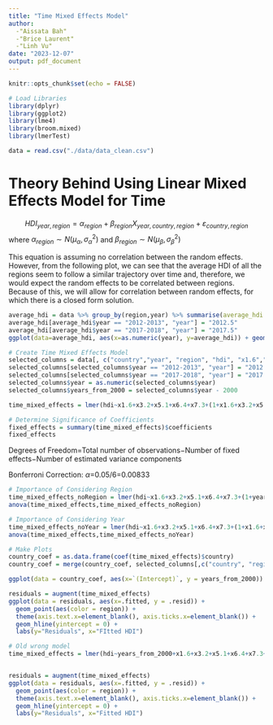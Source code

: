 ```yaml
---
title: "Time Mixed Effects Model"
author: 
  -"Aissata Bah"
  -"Brice Laurent"
  -"Linh Vu"
date: "2023-12-07"
output: pdf_document
---
```


```r
knitr::opts_chunk$set(echo = FALSE)
```

```r
# Load Libraries
library(dplyr)
library(ggplot2)
library(lme4)
library(broom.mixed)
library(lmerTest)

data = read.csv("./data/data_clean.csv")
```

# Theory Behind Using Linear Mixed Effects Model for Time

$$HDI_{year,region} = \alpha_{region}+\beta_{region}X_{year,country,region}+\varepsilon_{country,region}$$
where $\alpha_{region}\sim N(\mu_{\alpha},\sigma_{\alpha}^2)$ and $\beta_{region}\sim N(\mu_{\beta},\sigma_{\beta}^2)$

This equation is assuming no correlation between the random effects. However, from the following plot, we can see that the average HDI of all the regions seem to follow a similar trajectory over time and, therefore, we would expect the random effects to be correlated between regions. Because of this, we will allow for correlation between random effects, for which there is a closed form solution. 

```r
average_hdi = data %>% group_by(region,year) %>% summarise(average_hdi = mean(hdi))
average_hdi[average_hdi$year == "2012-2013", "year"] = "2012.5"
average_hdi[average_hdi$year == "2017-2018", "year"] = "2017.5"
ggplot(data=average_hdi, aes(x=as.numeric(year), y=average_hdi)) + geom_line(aes(color = region))
```


```r
# Create Time Mixed Effects Model
selected_columns = data[, c("country","year", "region", "hdi", "x1.6","x3.2", "x5.1", "x6.4", "x7.3")]
selected_columns[selected_columns$year == "2012-2013", "year"] = "2012.5"
selected_columns[selected_columns$year == "2017-2018", "year"] = "2017.5"
selected_columns$year = as.numeric(selected_columns$year)
selected_columns$years_from_2000 = selected_columns$year - 2000

time_mixed_effects = lmer(hdi~x1.6+x3.2+x5.1+x6.4+x7.3+(1+x1.6+x3.2+x5.1+x6.4+x7.3|region)+(1+years_from_2000||country),data=selected_columns)
```

```r
# Determine Significance of Coefficients
fixed_effects = summary(time_mixed_effects)$coefficients
fixed_effects
```
Degrees of Freedom=Total number of observations−Number of fixed effects−Number of estimated variance components

Bonferroni Correction: $\alpha$=0.05/6=0.00833

```r
# Importance of Considering Region
time_mixed_effects_noRegion = lmer(hdi~x1.6+x3.2+x5.1+x6.4+x7.3+(1+years_from_2000||country),data=selected_columns)
anova(time_mixed_effects,time_mixed_effects_noRegion)

# Importance of Considering Year
time_mixed_effects_noYear = lmer(hdi~x1.6+x3.2+x5.1+x6.4+x7.3+(1+x1.6+x3.2+x5.1+x6.4+x7.3|region),data=selected_columns)
anova(time_mixed_effects,time_mixed_effects_noYear)
```

```r
# Make Plots
country_coef = as.data.frame(coef(time_mixed_effects)$country)
country_coef = merge(country_coef, selected_columns[,c("country", "region")], by.x=c("row.names"), by.y=c("country"))

ggplot(data = country_coef, aes(x=`(Intercept)`, y = years_from_2000)) + geom_point(aes(color=region))

residuals = augment(time_mixed_effects)
ggplot(data = residuals, aes(x=.fitted, y = .resid)) +
  geom_point(aes(color = region)) +
  theme(axis.text.x=element_blank(), axis.ticks.x=element_blank()) +
  geom_hline(yintercept = 0) +
  labs(y="Residuals", x="FItted HDI")
```




















```r
# Old wrong model
time_mixed_effects = lmer(hdi~years_from_2000+x1.6+x3.2+x5.1+x6.4+x7.3+(1+years_from_2000|region),data=selected_columns)


residuals = augment(time_mixed_effects)
ggplot(data = residuals, aes(x=.fitted, y = .resid)) +
  geom_point(aes(color = region)) +
  theme(axis.text.x=element_blank(), axis.ticks.x=element_blank()) +
  geom_hline(yintercept = 0) +
  labs(y="Residuals", x="Fitted HDI")
```